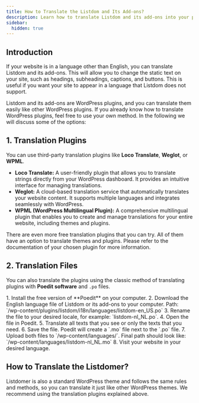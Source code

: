 ```yaml
---
title: How to Translate the Listdom and Its Add-ons?
description: Learn how to translate Listdom and its add-ons into your preferred language using translation plugins or translation files.
sidebar:
  hidden: true
---
```



## Introduction

If your website is in a language other than English, you can translate Listdom and its add-ons. This will allow you to change the static text on your site, such as headings, subheadings, captions, and buttons. This is useful if you want your site to appear in a language that Listdom does not support.

Listdom and its add-ons are WordPress plugins, and you can translate them easily like other WordPress plugins. If you already know how to translate WordPress plugins, feel free to use your own method. In the following we will discuss some of the options:

## 1. Translation Plugins

You can use third-party translation plugins like **Loco Translate**, **Weglot**, or **WPML**.

- **Loco Translate:** A user-friendly plugin that allows you to translate strings directly from your WordPress dashboard. It provides an intuitive interface for managing translations.  
- **Weglot:** A cloud-based translation service that automatically translates your website content. It supports multiple languages and integrates seamlessly with WordPress.  
- **WPML (WordPress Multilingual Plugin):** A comprehensive multilingual plugin that enables you to create and manage translations for your entire website, including themes and plugins.  

There are even more free translation plugins that you can try. All of them have an option to translate themes and plugins. Please refer to the documentation of your chosen plugin for more information.

## 2. Translation Files

You can also translate the plugins using the classic method of translating plugins with **Poedit software** and `.po` files.  

<Steps>
1. Install the free version of **Poedit** on your computer.  
2. Download the English language file of Listdom or its add-ons to your computer. Path:  
   `/wp-content/plugins/listdom/i18n/languages/listdom-en_US.po`  
3. Rename the file to your desired locale, for example: `listdom-nl_NL.po`.  
4. Open the file in Poedit.  
5. Translate all texts that you see or only the texts that you need.  
6. Save the file. Poedit will create a `.mo` file next to the `.po` file.  
7. Upload both files to `/wp-content/languages/`. Final path should look like:  
   `/wp-content/languages/listdom-nl_NL.mo`  
8. Visit your website in your desired language.  
</Steps>

## How to Translate the Listdomer?

Listdomer is also a standard WordPress theme and follows the same rules and methods, so you can translate it just like other WordPress themes. We recommend using the translation plugins explained above.

